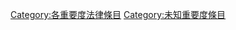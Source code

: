 {{catmore1|[[Wikipedia:法律专题|Wikipedia:法律专题]]}}
{{Articles by Importance|topic=法律|project=法律|format=TOC}}
{{emptycat}}

[[Category:各重要度法律條目|Category:各重要度法律條目]]
[[Category:未知重要度條目|Category:未知重要度條目]]